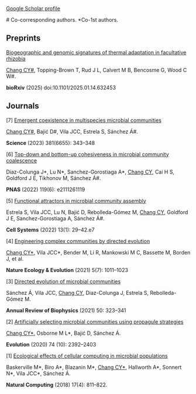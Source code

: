 

[Google Scholar profile](https://scholar.google.com/citations?user=g273Ts8AAAAJ&hl=en)

\# Co-corresponding authors.  *Co-1st authors.   

## Preprints

::: {.pub-entry}
[Biogeographic and genomic signatures of thermal adaptation in facultative rhizobia](https://www.biorxiv.org/content/10.1101/2025.01.14.632453v2)

<u>Chang CY\#</u>, Topping-Brown T, Rud J L, Calvert M B, Bencosme G, Wood C W\#.  

**bioRxiv** (2025) doi:10.1101/2025.01.14.632453
:::


## Journals

::: {.pub-entry}
[7] [Emergent coexistence in multispecies microbial communities](https://doi.org/10.1126/science.adg8463)  

<u>Chang CY\#</u>, Bajić D\#, Vila JCC, Estrela S, Sánchez Á\#.  

**Science** (2023) 381(6655): 343–348
:::


::: {.pub-entry}
[6] [Top-down and bottom-up cohesiveness in microbial community coalescence](https://doi.org/10.1073/pnas.2111261119)  

Diaz-Colunga J\*, Lu N\*, Sanchez-Gorostiaga A\*, <u>Chang CY</u>, Cai H S, Goldford J E, Tikhonov M, Sánchez Á\#.  

**PNAS** (2022) 119(6): e2111261119
:::

::: {.pub-entry}
[5] [Functional attractors in microbial community assembly](https://doi.org/10.1016/j.cels.2021.11.005)  

Estrela S, Vila JCC, Lu N, Bajić D, Rebolleda-Gómez M, <u>Chang CY</u>, Goldford J E, Sanchez-Gorostiaga A, Sánchez Á\#.  

**Cell Systems** (2022) 13(1): 29–42.e7
:::

::: {.pub-entry}
[4] [Engineering complex communities by directed evolution](https://doi.org/10.1038/s41559-021-01472-z)  

<u>Chang CY\*</u>, Vila JCC\*, Bender M, Li R, Mankowski M C, Bassette M, Borden J, et al.  

**Nature Ecology & Evolution** (2021) 5(7): 1011–1023
:::

::: {.pub-entry}
[3] [Directed evolution of microbial communities](https://doi.org/10.1146/annurev-biophys-101220-114453)  

Sánchez Á, Vila JCC, <u>Chang CY</u>, Diaz-Colunga J, Estrela S, Rebolleda-Gómez M.  

**Annual Review of Biophysics** (2021) 50: 323–341
:::


::: {.pub-entry}
[2] [Artificially selecting microbial communities using propagule strategies](https://doi.org/10.1101/2020.05.01.066282)

<u>Chang CY\*</u>, Osborne M L\*, Bajić D, Sánchez Á.

**Evolution**  (2020) 74 (10): 2392–2403
:::

::: {.pub-entry}
[1] [Ecological effects of cellular computing in microbial populations](https://doi.org/10.1007/s11047-018-9688-5)

Baskerville M\*, Biro A\*, Blazanin M\*, <u>Chang CY\*</u>, Hallworth A\*, Sonnert N\*, Vila JCC\*, Sánchez Á. 

**Natural Computing** (2018) 17(4): 811–822.
:::